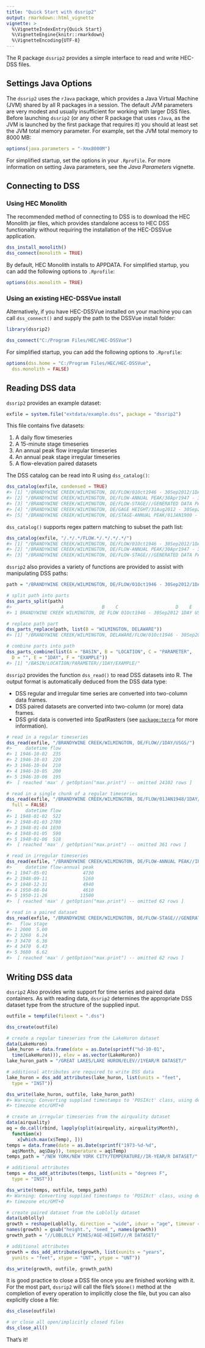 ```yaml
---
title: "Quick Start with dssrip2"
output: rmarkdown::html_vignette
vignette: >
  %\VignetteIndexEntry{Quick Start}
  %\VignetteEngine{knitr::rmarkdown}
  %\VignetteEncoding{UTF-8}
---
```





The R package `dssrip2` provides a simple interface to read and write
HEC-DSS files.

## Settings Java Options

The `dssrip2` uses the `rJava` package, which provides a Java Virtual
Machine (JVM) shared by all R packages in a session. The default JVM
parameters are very modest and usually insufficient for working with
larger DSS files. Before launching `dssrip2` (or any other R package
that uses `rJava`, as the JVM is launched by the first package that
requires it) you should at least set the JVM total memory
parameter. For example, set the JVM total memory to 8000 MB:


```r
options(java.parameters = "-Xmx8000M")
```

For simplified startup, set the options in your `.Rprofile`.
For more information on setting Java parameters, see the 
*Java Parameters* vignette.

## Connecting to DSS

### Using HEC Monolith

The recommended method of connecting to DSS is to download the HEC
Monolith jar files, which provides standalone access to HEC DSS
functionality without requiring the installation of the HEC-DSSVue
application.


```r
dss_install_monolith()
dss_connect(monolith = TRUE)
```

By default, HEC Monolith installs to APPDATA. For simplified startup,
you can add the following options to `.Rprofile`:


```r
options(dss.monolith = TRUE)
```

### Using an existing HEC-DSSVue install

Alternatively, if you have HEC-DSSVue installed on your machine you
can call `dss_connect()` and supply the path to the DSSVue install
folder:


```r
library(dssrip2)

dss_connect("C:/Program Files/HEC/HEC-DSSVue")
```

For simplified startup, you can add the following options
to `.Rprofile`:


```r
options(dss.home = "C:/Program Files/HEC/HEC-DSSVue",
  dss.monolith = FALSE)
```


## Reading DSS data

`dssrip2` provides an example dataset:


```r
exfile = system.file("extdata/example.dss", package = "dssrip2")
```

This file contains five datasets:

1. A daily flow timeseries
2. A 15-minute stage timeseries
3. An annual peak flow irregular timeseries
4. An annual peak stage irregular timeseries
5. A flow-elevation paired datasets

The DSS catalog can be read into R using `dss_catalog()`:


```r
dss_catalog(exfile, condensed = TRUE)
#> [1] "/BRANDYWINE CREEK/WILMINGTON, DE/FLOW/01Oct1946 - 30Sep2012/1DAY/USGS/"                   
#> [2] "/BRANDYWINE CREEK/WILMINGTON, DE/FLOW-ANNUAL PEAK/30Apr1947 - 30Oct2012/IR-CENTURY/USGS/" 
#> [3] "/BRANDYWINE CREEK/WILMINGTON, DE/FLOW-STAGE///GENERATED DATA PAIRS/"                      
#> [4] "/BRANDYWINE CREEK/WILMINGTON, DE/GAGE HEIGHT/31Aug2012 - 30Sep2012/15MIN/USGS/"           
#> [5] "/BRANDYWINE CREEK/WILMINGTON, DE/STAGE-ANNUAL PEAK/01JAN1900 - 01JAN2000/IR-CENTURY/USGS/"
```

`dss_catalog()` supports regex pattern matching to subset the path list:


```r
dss_catalog(exfile, "/.*/.*/FLOW.*/.*/.*/.*/")
#> [1] "/BRANDYWINE CREEK/WILMINGTON, DE/FLOW/01Oct1946 - 30Sep2012/1DAY/USGS/"                  
#> [2] "/BRANDYWINE CREEK/WILMINGTON, DE/FLOW-ANNUAL PEAK/30Apr1947 - 30Oct2012/IR-CENTURY/USGS/"
#> [3] "/BRANDYWINE CREEK/WILMINGTON, DE/FLOW-STAGE///GENERATED DATA PAIRS/"
```

`dssrip2` also provides a variety of functions are provided to assist
with manipulating DSS paths:


```r
path = "/BRANDYWINE CREEK/WILMINGTON, DE/FLOW/01Oct1946 - 30Sep2012/1DAY/USGS/"

# split path into parts
dss_parts_split(path)
#>                  A              B    C                     D    E    F
#> 1 BRANDYWINE CREEK WILMINGTON, DE FLOW 01Oct1946 - 30Sep2012 1DAY USGS

# replace path part
dss_parts_replace(path, list(B = "WILMINGTON, DELAWARE"))
#> [1] "/BRANDYWINE CREEK/WILMINGTON, DELAWARE/FLOW/01Oct1946 - 30Sep2012/1DAY/USGS/"

# combine parts into path
dss_parts_combine(list(A = "BASIN", B = "LOCATION", C = "PARAMETER",
  D = "", E = "1DAY", F = "EXAMPLE"))
#> [1] "/BASIN/LOCATION/PARAMETER//1DAY/EXAMPLE/"
```

`dssrip2` provides the function `dss_read()` to read DSS datasets into
R. The output format is automatically deduced from the DSS data type:

- DSS regular and irregular time series are converted into two-column data frames.
- DSS paired datasets are converted into two-column (or more) data frames.
- DSS grid data is converted into SpatRasters
  (see [`package:terra`](https://cran.r-project.org/package=terra)
  for more information).


```r
# read in a regular timeseries
dss_read(exfile, "/BRANDYWINE CREEK/WILMINGTON, DE/FLOW//1DAY/USGS/")
#>     datetime flow
#> 1 1946-10-02  235
#> 2 1946-10-03  220
#> 3 1946-10-04  210
#> 4 1946-10-05  200
#> 5 1946-10-06  195
#>  [ reached 'max' / getOption("max.print") -- omitted 24102 rows ]

# read in a single chunk of a regular timeseries
dss_read(exfile, "/BRANDYWINE CREEK/WILMINGTON, DE/FLOW/01JAN1948/1DAY/USGS/",
  full = FALSE)
#>     datetime flow
#> 1 1948-01-02  522
#> 2 1948-01-03 2780
#> 3 1948-01-04 1030
#> 4 1948-01-05  590
#> 5 1948-01-06  518
#>  [ reached 'max' / getOption("max.print") -- omitted 361 rows ]

# read in irregular timeseries
dss_read(exfile, "/BRANDYWINE CREEK/WILMINGTON, DE/FLOW-ANNUAL PEAK//IR-CENTURY/USGS/")
#>     datetime flow-annual peak
#> 1 1947-05-01             4730
#> 2 1948-09-11             5160
#> 3 1948-12-31             4940
#> 4 1950-08-04             4610
#> 5 1950-11-26            11500
#>  [ reached 'max' / getOption("max.print") -- omitted 62 rows ]

# read in a paired dataset
dss_read(exfile, "/BRANDYWINE CREEK/WILMINGTON, DE/FLOW-STAGE///GENERATED DATA PAIRS/")
#>   flow stage
#> 1 2000  5.00
#> 2 3260  6.24
#> 3 3470  6.36
#> 4 3470  6.43
#> 5 3680  6.62
#>  [ reached 'max' / getOption("max.print") -- omitted 62 rows ]
```


## Writing DSS data

`dssrip2` Also provides write support for time series and paired data
containers. As with reading data, `dssrip2` determines the appropriate
DSS dataset type from the structure of the supplied input.


```r
outfile = tempfile(fileext = ".dss")

dss_create(outfile)

# create a regular timeseries from the LakeHuron dataset
data(LakeHuron)
lake_huron = data.frame(date = as.Date(sprintf("%d-10-01",
  time(LakeHuron))), elev = as.vector(LakeHuron))
lake_huron_path = "/GREAT LAKES/LAKE HURON/ELEV//1YEAR/R DATASET/"

# additional attributes are required to write DSS data
lake_huron = dss_add_attributes(lake_huron, list(units = "feet",
  type = "INST"))

dss_write(lake_huron, outfile, lake_huron_path)
#> Warning: Converting supplied timestamps to 'POSIXct' class, using default
#> timezone etc/GMT+0

# create an irregular timeseries from the airquality dataset
data(airquality)
aq = do.call(rbind, lapply(split(airquality, airquality$Month),
  function(x)
    x[which.max(x$Temp), ]))
temps = data.frame(date = as.Date(sprintf("1973-%d-%d",
  aq$Month, aq$Day)), temperature = aq$Temp)
temps_path = "/NEW YORK/NEW YORK CITY/TEMPERATURE//IR-YEAR/R DATASET/"

# additional attributes
temps = dss_add_attributes(temps, list(units = "degrees F",
  type = "INST"))

dss_write(temps, outfile, temps_path)
#> Warning: Converting supplied timestamps to 'POSIXct' class, using default
#> timezone etc/GMT+0

# create paired dataset from the Loblolly dataset
data(Loblolly)
growth = reshape(Loblolly, direction = "wide", idvar = "age", timevar = "Seed")
names(growth) = gsub("height.", "seed_", names(growth))
growth_path = "//LOBLOLLY PINES/AGE-HEIGHT///R DATASET/"

# additional attributes
growth = dss_add_attributes(growth, list(xunits = "years",
  yunits = "feet", xtype = "UNT", ytype = "UNT"))

dss_write(growth, outfile, growth_path)
```

It is good practice to close a DSS file once you are finished working
with it. For the most part, `dssrip2` will call the file's `$done()`
method at the completion of every operation to implicitly close the
file, but you can also explicitly close a file:


```r
dss_close(outfile)

# or close all open/implicitly closed files
dss_close_all()
```

That's it!
